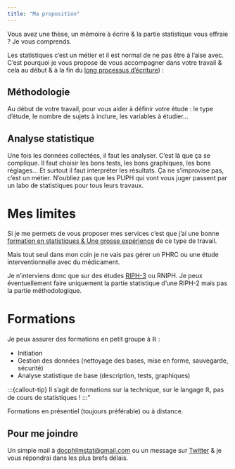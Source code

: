 ```yaml
---
title: "Ma proposition"
---
```


Vous avez une thèse, un mémoire à écrire & la partie statistique vous effraie ? Je vous comprends.

Les statistiques c'est un métier et il est normal de ne pas être à l'aise avec. C'est pourquoi je vous propose de vous accompagner dans votre travail & cela au début & à la fin du [long processus d'écriture](chronologie.html)) :

## Méthodologie

Au début de votre travail, pour vous aider à définir votre étude : le type d'étude, le nombre de sujets à inclure, les variables à étudier...

## Analyse statistique

Une fois les données collectées, il faut les analyser. C'est là que ça se complique. Il faut choisir les bons tests, les bons graphiques, les bons réglages... Et surtout il faut interpréter les résultats. Ça ne s'improvise pas, c'est un métier. N'oubliez pas que les PUPH qui vont vous juger passent par un labo de statistiques pour tous leurs travaux.


# Mes limites

Si je me permets de vous proposer mes services c'est que j'ai une bonne [formation en statistiques & Une grosse expérience](presentation.html) de ce type de travail.

Mais tout seul dans mon coin je ne vais pas gérer un PHRC ou une étude interventionnelle avec du médicament. 

Je n'interviens donc que sur des études [RIPH-3](moz-extension://12959df1-7aeb-4e99-a041-ebf819bc5934/content/web/viewer.html?file=https%3A%2F%2Fsfar.org%2Fwp-content%2Fuploads%2F2018%2F10%2F3-Recherche-clinique-en-anesthesie-reanimation-la-loi-Jarde-en-pratique.pdf) ou RNIPH. Je peux éventuellement faire uniquement la partie statistique d'une RIPH-2 mais pas la partie méthodologique.

# Formations

Je peux assurer des formations en petit groupe à $\mathbb{R}$ :

- Initiation
- Gestion des données (nettoyage des bases, mise en forme, sauvegarde, sécurité)
- Analyse statistique de base (description, tests, graphiques) 

:::{callout-tip}
Il s'agit de formations sur la technique, sur le langage $\mathbb{R}$, pas de cours de statistiques !
:::"

Formations en présentiel (toujours préférable) ou à distance.

:::{.callout-tip}
## Pour me joindre

Un simple mail à <a href="mailto:docphilmstat@gmail.com">docphilmstat@gmail.com</a> ou un message sur [Twitter](https://twitter.com/PhiippeMICHEL) & je vous répondrai dans les plus brefs délais.
:::




